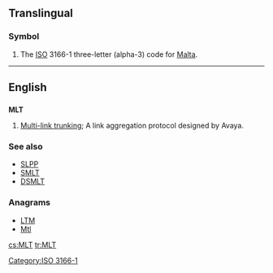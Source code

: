 ==Translingual==

===Symbol===
{{head|mul|symbol}}
# The [[ISO]] 3166-1 three-letter (alpha-3) code for [[Malta]].

[[Category:ISO 3166-1]]
----
==English==

==={{initialism-old|en}}===
'''MLT'''

# {{context|computing|lang=en}} [[w:Multi-link trunking|Multi-link trunking]]; A link aggregation protocol designed by Avaya.

===See also===
* [[SLPP]]
* [[SMLT]]
* [[DSMLT]]

===Anagrams===
* [[LTM#English|LTM]]
* [[Mtl#English|Mtl]]

[[cs:MLT]]
[[tr:MLT]]